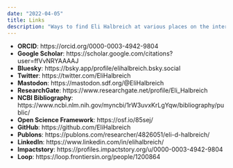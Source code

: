```yaml
---
date: "2022-04-05"
title: Links
description: "Ways to find Eli Halbreich at various places on the internet"
---
```


* **ORCID**: https://orcid.org/0000-0003-4942-9804
* **Google Scholar**: https://scholar.google.com/citations?user=ffVvNRYAAAAJ
* **Bluesky**: https://bsky.app/profile/elihalbreich.bsky.social
* **Twitter**: https://twitter.com/EliHalbreich
* **Mastodon**: https://mastodon.sdf.org/@EliHalbreich
* **ResearchGate**: https://www.researchgate.net/profile/Eli_Halbreich
* **NCBI Bibliography**: https://www.ncbi.nlm.nih.gov/myncbi/1rW3uvxKrLgYqw/bibliography/public/
* **Open Science Framework**: https://osf.io/85sej/
* **GitHub**: https://github.com/EliHalbreich
* **Publons**: https://publons.com/researcher/4826051/eli-d-halbreich/
* **LinkedIn**: https://www.linkedin.com/in/elihalbreich/
* **Impactstory**: https://profiles.impactstory.org/u/0000-0003-4942-9804
* **Loop**: https://loop.frontiersin.org/people/1200864
